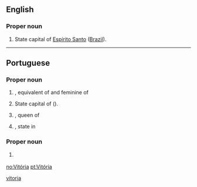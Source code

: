 {{also|vitória}}
==English==

===Proper noun===
{{en-proper noun}}

# State capital of [[Espírito Santo]] ([[Brazil]]).

[[Category:English terms spelled with Ó|vitoria]]

----

==Portuguese==
===Proper noun===
{{pt-proper noun|f}}

# {{given name|female|lang=pt}}, equivalent of {{l/en|Victor}} and feminine of {{l/pt|Vítor}}
# State capital of {{l/pt|Espírito Santo}} ({{l/pt|Brazil}}).
# {{l/en|Victoria}}, queen of {{l/en|England}}
# {{l/en|Victoria}}, state in {{l/en|Australia}}

===Proper noun===
{{pt-proper noun|m}}

# {{l/en|Victoria}} {{gloss|lake Victoria}}

[[no:Vitória]]
[[pt:Vitória]]